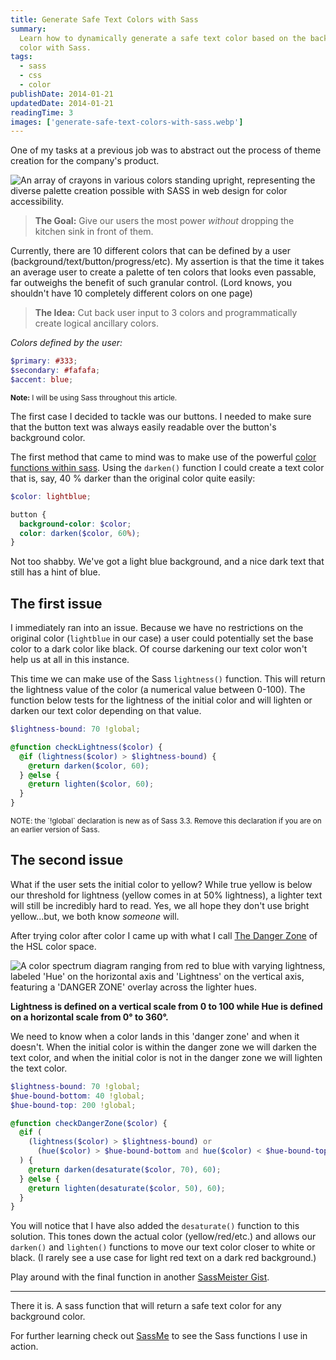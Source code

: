 ```yaml
---
title: Generate Safe Text Colors with Sass
summary:
  Learn how to dynamically generate a safe text color based on the background
  color with Sass.
tags:
  - sass
  - css
  - color
publishDate: 2014-01-21
updatedDate: 2014-01-21
readingTime: 3
images: ['generate-safe-text-colors-with-sass.webp']
---
```


One of my tasks at a previous job was to abstract out the process of theme
creation for the company's product.

![An array of crayons in various colors standing upright, representing the diverse palette creation possible with SASS in web design for color accessibility.](generate-safe-text-colors-with-sass.webp)

> **The Goal:** Give our users the most power _without_ dropping the kitchen
> sink in front of them.

Currently, there are 10 different colors that can be defined by a user
(background/text/button/progress/etc). My assertion is that the time it takes an
average user to create a palette of ten colors that looks even passable, far
outweighs the benefit of such granular control. (Lord knows, you shouldn't have
10 completely different colors on one page)

> **The Idea:** Cut back user input to 3 colors and programmatically create
> logical ancillary colors.

_Colors defined by the user:_

```scss
$primary: #333;
$secondary: #fafafa;
$accent: blue;
```

<small>**Note:** I will be using Sass throughout this article.</small>

The first case I decided to tackle was our buttons. I needed to make sure that
the button text was always easily readable over the button's background color.

The first method that came to mind was to make use of the powerful [color
functions within sass][colorfunctions]. Using the `darken()` function I could
create a text color that is, say, 40 % darker than the original color quite
easily:

```scss {5}
$color: lightblue;

button {
  background-color: $color;
  color: darken($color, 60%);
}
```

Not too shabby. We've got a light blue background, and a nice dark text that
still has a hint of blue.

## The first issue

I immediately ran into an issue. Because we have no restrictions on the original
color (`lightblue` in our case) a user could potentially set the base color to a
dark color like black. Of course darkening our text color won't help us at all
in this instance.

This time we can make use of the Sass `lightness()` function. This will return
the lightness value of the color (a numerical value between 0-100). The function
below tests for the lightness of the initial color and will lighten or darken
our text color depending on that value.

```scss
$lightness-bound: 70 !global;

@function checkLightness($color) {
  @if (lightness($color) > $lightness-bound) {
    @return darken($color, 60);
  } @else {
    @return lighten($color, 60);
  }
}
```

<small>
  NOTE: the `!global` declaration is new as of Sass 3.3. Remove this declaration
  if you are on an earlier version of Sass.
</small>

## The second issue

What if the user sets the initial color to yellow? While true yellow is below
our threshold for lightness (yellow comes in at 50% lightness), a lighter text
will still be incredibly hard to read. Yes, we all hope they don't use bright
yellow...but, we both know _someone_ will.

After trying color after color I came up with what I call [The Danger
Zone][dangerzone] of the HSL color space.

![A color spectrum diagram ranging from red to blue with varying lightness, labeled 'Hue' on the horizontal axis and 'Lightness' on the vertical axis, featuring a 'DANGER ZONE' overlay across the lighter hues.](hsl_vmazor.webp)

**Lightness is defined on a vertical scale from 0 to 100 while Hue is defined on
a horizontal scale from 0&deg; to 360&deg;.**

We need to know when a color lands in this 'danger zone' and when it doesn't.
When the initial color is within the danger zone we will darken the text color,
and when the initial color is not in the danger zone we will lighten the text
color.

```scss
$lightness-bound: 70 !global;
$hue-bound-bottom: 40 !global;
$hue-bound-top: 200 !global;

@function checkDangerZone($color) {
  @if (
    (lightness($color) > $lightness-bound) or
      (hue($color) > $hue-bound-bottom and hue($color) < $hue-bound-top)
  ) {
    @return darken(desaturate($color, 70), 60);
  } @else {
    @return lighten(desaturate($color, 50), 60);
  }
}
```

You will notice that I have also added the `desaturate()` function to this
solution. This tones down the actual color (yellow/red/etc.) and allows our
`darken()` and `lighten()` functions to move our text color closer to white or
black. (I rarely see a use case for light red text on a dark red background.)

Play around with the final function in another [SassMeister Gist][finaltry].

---

There it is. A sass function that will return a safe text color for any
background color.

For further learning check out [SassMe][sassme] to see the Sass functions I use
in action.

[gist]: https://gist.github.com/benjamincharity/8531621.js
[colorfunctions]: https://sass-lang.com/documentation/Sass/Script/Functions.html
[firsttry]: https://sassmeister.com/gist/benjamincharity/8546697
[secondtry]: https://sassmeister.com/gist/benjamincharity/8531621
[finaltry]: https://sassmeister.com/gist/benjamincharity/8548185
[dangerzone]: https://youtu.be/RRU3I_o1vLc
[sassme]: https://sassme.arc90.com/
